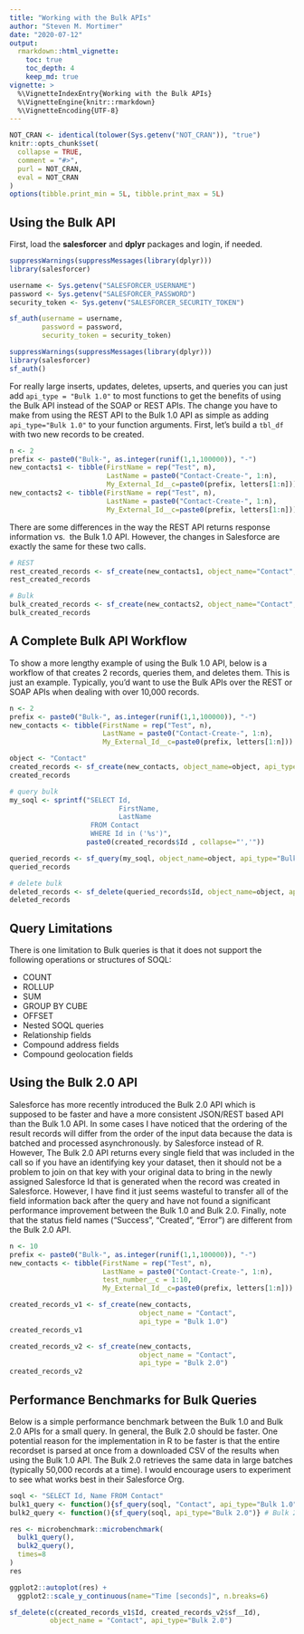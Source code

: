 ```yaml
---
title: "Working with the Bulk APIs"
author: "Steven M. Mortimer"
date: "2020-07-12"
output:
  rmarkdown::html_vignette:
    toc: true
    toc_depth: 4
    keep_md: true
vignette: >
  %\VignetteIndexEntry{Working with the Bulk APIs}
  %\VignetteEngine{knitr::rmarkdown}
  %\VignetteEncoding{UTF-8}
---
```


```r
NOT_CRAN <- identical(tolower(Sys.getenv("NOT_CRAN")), "true")
knitr::opts_chunk$set(
  collapse = TRUE,
  comment = "#>",
  purl = NOT_CRAN,
  eval = NOT_CRAN
)
options(tibble.print_min = 5L, tibble.print_max = 5L)
```

## Using the Bulk API

First, load the **salesforcer** and **dplyr** packages and login, if needed. 

```r
suppressWarnings(suppressMessages(library(dplyr)))
library(salesforcer)

username <- Sys.getenv("SALESFORCER_USERNAME")
password <- Sys.getenv("SALESFORCER_PASSWORD")
security_token <- Sys.getenv("SALESFORCER_SECURITY_TOKEN")

sf_auth(username = username,
        password = password,
        security_token = security_token)
```

```r
suppressWarnings(suppressMessages(library(dplyr)))
library(salesforcer)
sf_auth()
```

For really large inserts, updates, deletes, upserts, and queries you can just add 
`api_type = "Bulk 1.0"` to most functions to get the benefits of using the Bulk API 
instead of the SOAP or REST APIs. The change you have to make from using the REST 
API to the Bulk 1.0 API as simple as adding `api_type="Bulk 1.0"` to your function 
arguments. First, let's build a `tbl_df` with two new records to be created.

```r
n <- 2
prefix <- paste0("Bulk-", as.integer(runif(1,1,100000)), "-")
new_contacts1 <- tibble(FirstName = rep("Test", n),
                        LastName = paste0("Contact-Create-", 1:n),
                        My_External_Id__c=paste0(prefix, letters[1:n]))
new_contacts2 <- tibble(FirstName = rep("Test", n),
                        LastName = paste0("Contact-Create-", 1:n),
                        My_External_Id__c=paste0(prefix, letters[1:n]))
```

There are some differences in the way the REST API returns response information vs. 
the Bulk 1.0 API. However, the changes in Salesforce are exactly the same for these 
two calls.

```r
# REST
rest_created_records <- sf_create(new_contacts1, object_name="Contact", api_type="REST")
rest_created_records

# Bulk
bulk_created_records <- sf_create(new_contacts2, object_name="Contact", api_type="Bulk 1.0")
bulk_created_records
```

## A Complete Bulk API Workflow

To show a more lengthy example of using the Bulk 1.0 API, below is a workflow of 
that creates 2 records, queries them, and deletes them. This is just an example. 
Typically, you'd want to use the Bulk APIs over the REST or SOAP APIs when dealing 
with over 10,000 records.

```r
n <- 2
prefix <- paste0("Bulk-", as.integer(runif(1,1,100000)), "-")
new_contacts <- tibble(FirstName = rep("Test", n),
                       LastName = paste0("Contact-Create-", 1:n),
                       My_External_Id__c=paste0(prefix, letters[1:n]))
```
```r
object <- "Contact"
created_records <- sf_create(new_contacts, object_name=object, api_type="Bulk 1.0")
created_records

# query bulk
my_soql <- sprintf("SELECT Id,
                           FirstName, 
                           LastName
                    FROM Contact 
                    WHERE Id in ('%s')", 
                   paste0(created_records$Id , collapse="','"))

queried_records <- sf_query(my_soql, object_name=object, api_type="Bulk 1.0")
queried_records

# delete bulk
deleted_records <- sf_delete(queried_records$Id, object_name=object, api_type="Bulk 1.0")
deleted_records
```

## Query Limitations

There is one limitation to Bulk queries is that it does not support the following 
operations or structures of SOQL: 

 - COUNT
 - ROLLUP
 - SUM
 - GROUP BY CUBE
 - OFFSET
 - Nested SOQL queries
 - Relationship fields
 - Compound address fields
 - Compound geolocation fields
 
## Using the Bulk 2.0 API
 
Salesforce has more recently introduced the Bulk 2.0 API which is supposed to be 
faster and have a more consistent JSON/REST based API than the Bulk 1.0 API. In 
some cases I have noticed that the ordering of the result records will differ 
from the order of the input data because the data is batched and processed asynchronously. 
by Salesforce instead of R. However, The Bulk 2.0 API returns every single field
that was included in the call so if you have an identifying key your dataset,
then it should not be a problem to join on that key with your original data to
bring in the newly assigned Salesforce Id that is generated when the record was 
created in Salesforce. However, I have find it just seems wasteful to transfer 
all of the field information back after the query and have not found a significant
performance improvement between the Bulk 1.0 and Bulk 2.0. Finally, note that 
the status field names ("Success", "Created", "Error") are different from the 
Bulk 2.0 API.

```r
n <- 10
prefix <- paste0("Bulk-", as.integer(runif(1,1,100000)), "-")
new_contacts <- tibble(FirstName = rep("Test", n),
                       LastName = paste0("Contact-Create-", 1:n),
                       test_number__c = 1:10,
                       My_External_Id__c=paste0(prefix, letters[1:n]))
```
```r
created_records_v1 <- sf_create(new_contacts, 
                                object_name = "Contact", 
                                api_type = "Bulk 1.0")
created_records_v1

created_records_v2 <- sf_create(new_contacts, 
                                object_name = "Contact", 
                                api_type = "Bulk 2.0")
created_records_v2
```

## Performance Benchmarks for Bulk Queries

Below is a simple performance benchmark between the Bulk 1.0 and Bulk 2.0 
APIs for a small query. In general, the Bulk 2.0 should be faster. One potential 
reason for the implementation in R to be faster is that the entire recordset is 
parsed at once from a downloaded CSV of the results when using the Bulk 1.0 API. 
The Bulk 2.0 retrieves the same data in large batches (typically 50,000 records 
at a time). I would encourage users to experiment to see what works best in their 
Salesforce Org.

```r
soql <- "SELECT Id, Name FROM Contact"
bulk1_query <- function(){sf_query(soql, "Contact", api_type="Bulk 1.0")}
bulk2_query <- function(){sf_query(soql, api_type="Bulk 2.0")} # Bulk 2.0 doesn't need object name

res <- microbenchmark::microbenchmark(
  bulk1_query(),
  bulk2_query(), 
  times=8
)
res

ggplot2::autoplot(res) + 
  ggplot2::scale_y_continuous(name="Time [seconds]", n.breaks=6)
```

```r
sf_delete(c(created_records_v1$Id, created_records_v2$sf__Id), 
          object_name = "Contact", api_type="Bulk 2.0")
```
